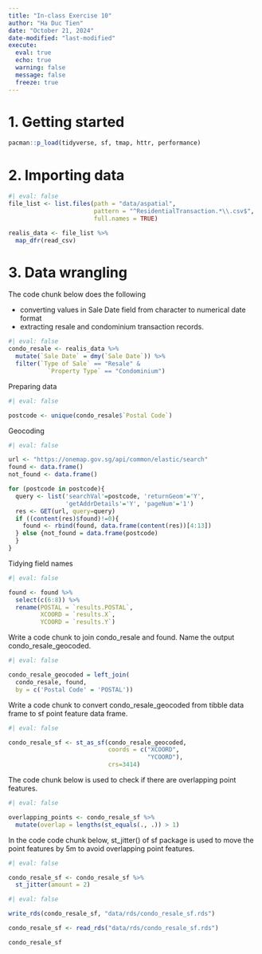 ```yaml
---
title: "In-class Exercise 10"
author: "Ha Duc Tien"
date: "October 21, 2024"
date-modified: "last-modified"
execute: 
  eval: true
  echo: true
  warning: false
  message: false
  freeze: true
---
```


# 1. Getting started

```r
pacman::p_load(tidyverse, sf, tmap, httr, performance)
```

# 2. Importing data

```r
#| eval: false
file_list <- list.files(path = "data/aspatial",
                        pattern = "^ResidentialTransaction.*\\.csv$",
                        full.names = TRUE)

realis_data <- file_list %>%
  map_dfr(read_csv)
```

# 3. Data wrangling

The code chunk below does the following

-   converting values in Sale Date field from character to numerical date format
-   extracting resale and condominium transaction records.

```r
#| eval: false
condo_resale <- realis_data %>%
  mutate(`Sale Date` = dmy(`Sale Date`)) %>%
  filter(`Type of Sale` == "Resale" &
           `Property Type` == "Condominium")
```

Preparing data

```r
#| eval: false

postcode <- unique(condo_resale$`Postal Code`)
```


Geocoding

```r
#| eval: false

url <- "https://onemap.gov.sg/api/common/elastic/search"
found <- data.frame()
not_found <- data.frame()

for (postcode in postcode){
  query <- list('searchVal'=postcode, 'returnGeom'='Y', 
                'getAddrDetails'='Y', 'pageNum'='1')
  res <- GET(url, query=query)
  if ((content(res)$found)!=0){
    found <- rbind(found, data.frame(content(res))[4:13])
  } else {not_found = data.frame(postcode)
  }
}
```

Tidying field names

```r
#| eval: false

found <- found %>%
  select(c(6:8)) %>%
  rename(POSTAL = `results.POSTAL`,
         XCOORD = `results.X`,
         YCOORD = `results.Y`)
```

Write a code chunk to join condo_resale and found. Name the output condo_resale_geocoded.

```r
#| eval: false

condo_resale_geocoded = left_join(
  condo_resale, found, 
  by = c('Postal Code' = 'POSTAL'))
```

Write a code chunk to convert condo_resale_geocoded from tibble data frame to sf point feature data frame.

```r
#| eval: false

condo_resale_sf <- st_as_sf(condo_resale_geocoded, 
                            coords = c("XCOORD",
                                       "YCOORD"),
                            crs=3414)
```

The code chunk below is used to check if there are overlapping point features.

```r
#| eval: false

overlapping_points <- condo_resale_sf %>%
  mutate(overlap = lengths(st_equals(., .)) > 1)
```

In the code code chunk below, st_jitter() of sf package is used to move the point features by 5m to avoid overlapping point features.

```r
#| eval: false

condo_resale_sf <- condo_resale_sf %>%
  st_jitter(amount = 2)
```

```r
#| eval: false

write_rds(condo_resale_sf, "data/rds/condo_resale_sf.rds")
```

```r
condo_resale_sf <- read_rds("data/rds/condo_resale_sf.rds")

condo_resale_sf
```